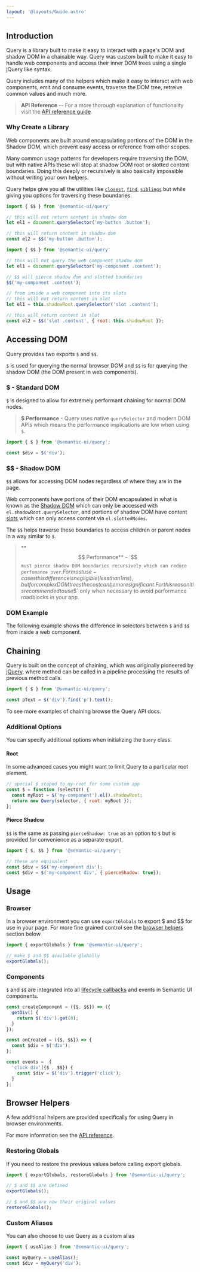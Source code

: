 ```yaml
---
layout: '@layouts/Guide.astro'
---
```


## Introduction

Query is a library built to make it easy to interact with a page's DOM and shadow DOM in a chainable way. Query was custom built to make it easy to handle web components and access their inner DOM trees using a single jQuery like syntax.

Query includes many of the helpers which make it easy to interact with web components, emit and consume events, traverse the DOM tree, retreive common values and much more.

> **API Reference** -- For a more thorough explanation of functionality visit the [API reference guide](/api/query).

### Why Create a Library

Web components are built around encapsulating portions of the DOM in the Shadow DOM, which prevent easy access or reference from other scopes.

Many common usage patterns for developers require traversing the DOM, but with native APIs these will stop at shadow DOM root or slotted content boundaries. Doing this deeply or recursively is also basically impossible without writing your own helpers.

Query helps give you all the utilities like [`closest`](/api/query/dom-traversal#closest), [`find`](/api/query/dom-traversal#find), [`siblings`](/api/query/dom-traversal#siblings) but while giving you options for traversing these boundaries.

```javascript title="Crossing Shadow Boundaries"
import { $$ } from '@semantic-ui/query'

// this will not return content in shadow dom
let el1 = document.querySelector('my-button .button');

// this will return content in shadow dom
const el2 = $$('my-button .button');
```

```javascript title="Crossing Slotted Boundaries"
import { $$ } from '@semantic-ui/query'

// this will not query the web component shadow dom
let el1 = document.querySelector('my-component .content');

// $$ will pierce shadow dom and slotted boundaries
$$('my-component .content');

// from inside a web component into its slots
// this will not return content in slot
let el1 = this.shadowRoot.querySelector('slot .content');

// this will return content in slot
const el2 = $$('slot .content', { root: this.shadowRoot });
```

## Accessing DOM


Query provides two exports `$` and `$$`.

`$` is used for querying the normal browser DOM and `$$` is for querying the shadow DOM (the DOM present in web components).

### $ - Standard DOM

`$` is designed to allow for extremely performant chaining for normal DOM nodes.

> **$ Performance** - Query uses native `querySelector` and modern DOM APIs which means the performance implications are low when using `$`.

```javascript
import { $ } from '@semantic-ui/query';

const $div = $('div');
```


### $$ - Shadow DOM

`$$` allows for accessing DOM nodes regardless of where they are in the page.

Web components have portions of their DOM encapsulated in what is known as the [Shadow DOM](https://developer.mozilla.org/en-US/docs/Web/API/Web_components/Using_shadow_DOM) which can only be accessed with `el.shadowRoot.querySelector`, and portions of shadow DOM have content [slots](https://developer.mozilla.org/en-US/docs/Web/HTML/Element/slot) which can only access content via `el.slottedNodes`.

The `$$` helps traverse these boundaries to access children or parent nodes in a way similar to `$`.


> **$$ Performance** - `$$` must pierce shadow DOM boundaries recursively which can reduce perfomance over `$`. For most use-cases this difference is negligible (less than 1ms), but for complex DOM trees the cost can be more significant. For this reason it is recommended to use `$$` only when necessary to avoid performance roadblocks in your app.

### DOM Example

The following example shows the difference in selectors between `$` and `$$` from inside a web component.

<PlaygroundExample height="475" id="shadow-dom" direction="horizontal"></PlaygroundExample>

## Chaining


Query is built on the concept of chaining, which was originally pioneered by [jQuery](https://www.jquery.com), where method can be called in a pipeline processing the results of previous method calls.

```javascript
import { $ } from '@semantic-ui/query';

const pText = $('div').find('p').text();
```

To see more examples of chaining browse the Query API docs.

### Additional Options

You can specify additional options when initializing the `Query` class.

#### Root
In some advanced cases you might want to limit Query to a particular root element.

```javascript
// special $ scoped to my-root for some custom app
const $ = function (selector) {
  const myRoot = $('my-component').el().shadowRoot;
  return new Query(selector, { root: myRoot });
};
```

#### Pierce Shadow

`$$` is the same as passing `pierceShadow: true` as an option to `$` but is provided for convenience as a separate export.
```javascript
import { $, $$ } from '@semantic-ui/query';

// these are equivalent
const $div = $$('my-component div');
const $div = $('my-component div', { pierceShadow: true});
```

## Usage

### Browser

In a browser environment you can use `exportGlobals` to export $ and $$ for use in your page. For more fine grained control see the [browser helpers](#browser-helpers) section below

```javascript
import { exportGlobals } from '@semantic-ui/query';

// make $ and $$ available globally
exportGlobals();
```

### Components

`$` and `$$` are integrated into all [lifecycle callbacks](/components/lifecycle) and events in Semantic UI components.

```javascript
const createComponent = ({$, $$}) => ({
  getDiv() {
    return $('div').get(0);
  }
});
```

```javascript
const onCreated = ({$, $$}) => {
  const $div = $('div');
};
```

```javascript
const events =  {
  'click div'({$ , $$}) {
    const $div = $('div').trigger('click');
  }
};
```

## Browser Helpers

A few additional helpers are provided specifically for using Query in browser environments.

For more information see the [API reference](/api/query/basic).

### Restoring Globals
If you need to restore the previous values before calling export globals.
```javascript
import { exportGlobals, restoreGlobals } from '@semantic-ui/query';

// $ and $$ are defined
exportGlobals();

// $ and $$ are now their original values
restoreGlobals();
```

### Custom Aliases
You can also choose to use Query as a custom alias
```javascript
import { useAlias } from '@semantic-ui/query';

const myQuery = useAlias();
const $div = myQuery('div');
```


